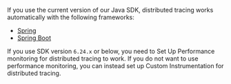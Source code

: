 If you use the current version of our Java SDK, distributed tracing works automatically with the following frameworks:

- [Spring](/platforms/java/guides/spring/usage/distributed-tracing/#how-to-use-distributed-tracing)
- [Spring Boot](/platforms/java/guides/spring-boot/usage/distributed-tracing/#how-to-use-distributed-tracing)

If you use SDK version `6.24.x` or below, you need to <PlatformLink to="/performance/">Set Up Performance</PlatformLink> monitoring for distributed tracing to work. If you do not want to use performance monitoring, you can instead set up <PlatformLink to="/usage/distributed-tracing/custom-instrumentation/">Custom Instrumentation</PlatformLink> for distributed tracing.
